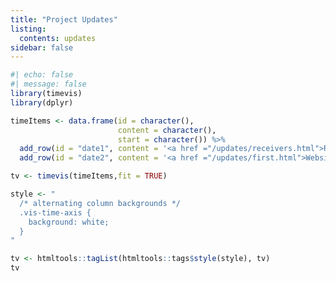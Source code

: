 ```yaml
---
title: "Project Updates"
listing:
  contents: updates
sidebar: false
---
```


```r
#| echo: false
#| message: false
library(timevis)
library(dplyr)

timeItems <- data.frame(id = character(),
                        content = character(),
                        start = character()) %>%
  add_row(id = "date1", content = '<a href ="/updates/receivers.html">Receivers Deployed</a>', start = "2022-04-18") %>%
  add_row(id = "date2", content = '<a href ="/updates/first.html">Website Deployed</a>', start = "2022-06-16")

tv <- timevis(timeItems,fit = TRUE)

style <- "
  /* alternating column backgrounds */
  .vis-time-axis {
    background: white;
  }
"

tv <- htmltools::tagList(htmltools::tags$style(style), tv)
tv



```
